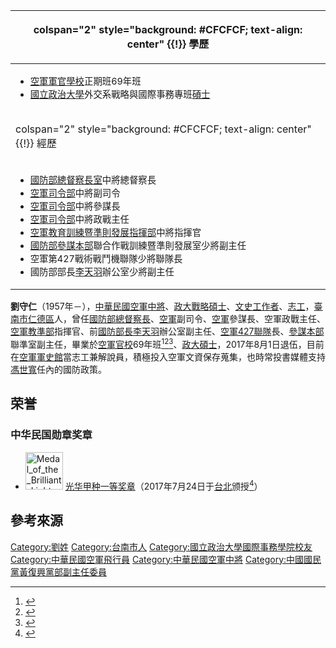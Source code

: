 {{Otheruses|other=名为劉守仁的其他人物|刘守仁}}
{{expand|time=2018-08-28T11:08:13+00:00}}
{{Infobox Officeholder
|name              = 劉守仁
|image=Air Force (ROCAF) Lieutenant General Liu Shou-jen 空軍中將劉守仁 (20160321 台中市105年軍民聯合防空(萬安39號)演習 632117432049).png
|order             = {{flagicon image|ROC Ministry of National Defense Flag.svg}} 第8任[[國防部總督察長室|國防部總督察長室]]總督察長
|term_start = 2016年9月1日
|term_end = 2017年7月31日
|predecessor = [[潘進隆|潘進隆]]（[[中華民國海軍陸戰隊|海軍陸戰隊]]）
|successor = [[朱華倉|朱華倉]]（[[文官|文官]]）'''代理'''{{to}}[[尚永強|尚永強]]（[[中華民國海軍|海軍]]）
|order1             = {{flagicon image|ROC Commanding General of Air Force Flag.svg}} [[中華民國空軍|空軍]]副[[中華民國空軍司令|司令]]
|term_start1 = 2015年2月11日
|term_end1 = 2016年8月31日
|predecessor1 = [[韓更生|韓更生]]
|successor1 = [[胡開宏|胡開宏]]
|order2             = {{flagicon image|ROC Commanding General of Air Force Flag.svg}} 第8任[[國防部空軍司令部|空軍司令部]]參謀長
|term_start2 = 2014年8月1日
|term_end2 = 2015年2月10日
|predecessor2 = [[丁忠武|丁忠武]]
|successor2 = [[柏鴻輝|柏鴻輝]]
|order3             = {{flagicon image|ROC Commanding General of Air Force Flag.svg}} 第8任[[國防部空軍司令部|空軍司令部]]政戰主任
|term_start3 = 2013年10月16日
|term_end3 = 2014年7月31日
|predecessor3 = [[柏鴻輝|柏鴻輝]]
|successor3 = [[汪旋周|汪旋周]]
|order4             = {{flagicon image|ROC Commanding General of Air Force Flag.svg}} 第5任[[空軍教育訓練暨準則發展指揮部|空軍教育訓練暨準則發展指揮部]]指揮官
|term_start4 = 2012年8月16日
|term_end4 = 2013年10月15日
|predecessor4 = [[陳添勝|陳添勝]]
|successor4 = [[胡開宏|胡開宏]]
|order5             = {{flagicon image|ROC Commanding General of Air Force Flag.svg}} 第35任[[空軍清泉崗基地|空軍427戰術戰鬥機聯隊]]聯隊長
|term_start5 = 2007年12月1日
|term_end5 = 2010年5月31日
|predecessor5 = [[吳萬教|吳萬教]]
|successor5 = [[胡開宏|胡開宏]]
|性別     = 男
|出生日期 = 1957年
|出生地點 = {{TWN}}[[臺南市|臺南市]][[仁德區|仁德區]]
|逝世日期 = 
|居住地 = {{TWN}}[[臺南市|臺南市]][[仁德區|仁德區]]
|Native place  = 
|居處     = 
|安葬地點 = 
|政黨     = 
|職業     = 軍人
|父母     = 
|配偶     = 
|子女     = 
|親屬     = 
|國籍     = {{ROC}}
|信仰     = 
|學歷     = 
|母校     = 
|別名     = 
|allegiance = {{ROC}}
|branch = [[file:Flag_of_the_Republic_of_China_Air_Force.svg|25px]] [[中華民國空軍|中華民國空軍]]
|rank = [[File:ROCAF_Lieutenant_General's_Flag.svg|25px]] [[中將|中將]] 
| serviceyears = 
}}
{| class="infobox bordered" style="width: 21em; font-size: 90%; text-align: left; float:right;" cellpadding="3"
|-
! colspan="2" style="background: #CFCFCF; text-align: center" {{!}} 學歷
|- 
| colspan="2" style="font-size: 90%" |<div style="text-align: left">
*[[空軍軍官學校|空軍軍官學校]]正期班69年班
*[[國立政治大學|國立政治大學]]外交系戰略與國際事務專班[[碩士|碩士]]
</div>
|-
! colspan="2" style="background: #CFCFCF; text-align: center" {{!}} 經歷
|-    
| colspan="2" style="font-size: 90%" |<div style="text-align: left">
*[[國防部總督察長室|國防部總督察長室]]中將總督察長
*[[中華民國空軍|空軍司令部]]中將副司令
*[[國防部空軍司令部|空軍司令部]]中將參謀長
*[[國防部空軍司令部|空軍司令部]]中將政戰主任
*[[空軍教育訓練暨準則發展指揮部|空軍教育訓練暨準則發展指揮部]]中將指揮官
*[[國防部參謀本部|國防部參謀本部]]聯合作戰訓練暨準則發展室少將副主任
*空軍第427戰術戰鬥機聯隊少將聯隊長
*國防部部長[[李天羽|李天羽]]辦公室少將副主任
</div>
|}
'''劉守仁'''（1957年－），[[中華民國空軍|中華民國空軍]][[中將|中將]]、[[政大|政大]][[戰略|戰略]][[碩士|碩士]]、[[文史工作者|文史工作者]]、[[志工|志工]]，[[臺南市|臺南市]][[仁德區|仁德區]]人，曾任[[國防部總督察長室|國防部總督察長]]、[[中華民國空軍|空軍]]副司令、[[國防部空軍司令部|空軍]]參謀長、空軍政戰主任、[[空軍教育訓練暨準則發展指揮部|空軍教準部]]指揮官、前[[中華民國國防部部長|國防部長]][[李天羽|李天羽]]辦公室副主任、[[臺中清泉崗機場|空軍427聯隊]]長、[[國防部參謀本部|參謀本部]]聯準室副主任，畢業於[[中華民國空軍軍官學校|空軍官校]]69年班<ref>{{Cite web|title=劉守仁升中將 打造美軍足跡館|url=http://www.ntdtv.com/xtr/mb5/2012/12/24/a819573.html.-%E5%8A%89%E5%AE%88%E4%BB%81%E5%8D%87%E4%B8%AD%E5%B0%87-%E6%89%93%E9%80%A0%E7%BE%8E%E8%BB%8D%E8%B6%B3%E8%B7%A1%E9%A4%A8.html|access-date=2016-12-15|archive-url=https://web.archive.org/web/20170106174423/http://www.ntdtv.com/xtr/mb5/2012/12/24/a819573.html.-%E5%8A%89%E5%AE%88%E4%BB%81%E5%8D%87%E4%B8%AD%E5%B0%87-%E6%89%93%E9%80%A0%E7%BE%8E%E8%BB%8D%E8%B6%B3%E8%B7%A1%E9%A4%A8.html|archive-date=2017-01-06|dead-url=yes}}</ref><ref>{{Cite web|title=台國軍重要軍職 8月1日大調動|url=http://www.epochtimes.com/b5/14/7/31/n4213878.htm|accessdate=2016-12-15|archive-url=https://web.archive.org/web/20180126130854/http://www.epochtimes.com/b5/14/7/31/n4213878.htm|archive-date=2018-01-26|dead-url=no}}</ref><ref>{{Cite web|title=鄭德美主持國防部總督察長劉守仁中將任職布達|url=https://tw.news.yahoo.com/%E9%84%AD%E5%BE%B7%E7%BE%8E%E4%B8%BB%E6%8C%81%E7%B8%BD%E7%9D%A3%E5%AF%9F%E9%95%B7%E5%8A%89%E5%AE%88%E4%BB%81%E4%BB%BB%E8%81%B7%E5%B8%83%E9%81%94-043000297.html|accessdate=2016-12-15|archive-url=https://web.archive.org/web/20190725144537/https://tw.news.yahoo.com/%E9%84%AD%E5%BE%B7%E7%BE%8E%E4%B8%BB%E6%8C%81%E7%B8%BD%E7%9D%A3%E5%AF%9F%E9%95%B7%E5%8A%89%E5%AE%88%E4%BB%81%E4%BB%BB%E8%81%B7%E5%B8%83%E9%81%94-043000297.html|archive-date=2019-07-25|dead-url=no}}</ref>、[[政大|政大]][[碩士|碩士]]，2017年8月1日退伍，目前在[[中華民國空軍軍官學校|空軍軍史館]]當志工兼解說員，積極投入空軍文資保存蒐集，也時常投書媒體支持[[馮世寬|馮世寬]]任內的國防政策。

==荣誉==
===中华民国勋章奖章===
* [[File:Medal_of_the_Brilliant_Light,_A-First_Class_ribbon.png|60px]] [[中華民國勳章獎章列表#三軍通用獎章|光华甲种一等奖章]]（2017年7月24日于[[台北市|台北]]颁授<ref>{{cite news|author=李一豪|url=https://www.ydn.com.tw/news/newsInsidePage?chapterID=993237|title=馮部長授勳表彰屆退將領卓越貢獻|publisher=[[国防部军事新闻通讯社|国防部军事新闻通讯社]]|date=2017-07-24|accessdate=2021-07-15|archive-date=2021-07-17|archive-url=https://web.archive.org/web/20210717132635/https://www.ydn.com.tw/news/newsInsidePage?chapterID=993237|dead-url=no}}</ref>）

==參考來源==
{{commonscat|Liu Shou-jen}}
{{reflist}} 

{{Authority control}}

{{DEFAULTSORT:L}}
[[Category:劉姓|Category:劉姓]]
[[Category:台南市人|Category:台南市人]]
[[Category:國立政治大學國際事務學院校友|Category:國立政治大學國際事務學院校友]]
[[Category:中華民國空軍飛行員|Category:中華民國空軍飛行員]]
[[Category:中華民國空軍中將|Category:中華民國空軍中將]]
[[Category:中國國民黨黃復興黨部副主任委員|Category:中國國民黨黃復興黨部副主任委員]]